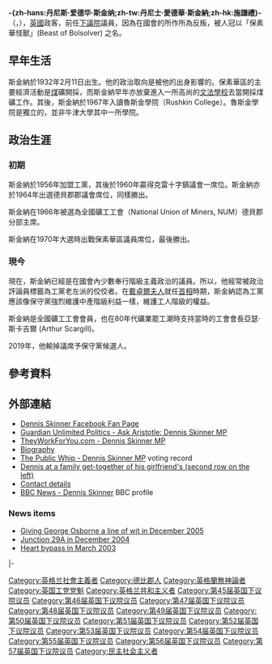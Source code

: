 {{noteTA
|G1=PoliticiansUK
|T=zh-hans:丹尼斯·斯金纳;zh-tw:丹尼士·斯金納;zh-hk:施謙禮
|1=zh-hans:斯金纳;zh-tw:斯金納;zh-hk:施謙禮
}}
{{Infobox AM
| honorific-prefix = 
| name = -{zh-hans:丹尼斯·爱德华·斯金纳;zh-tw:丹尼士·愛德華·斯金納;zh-hk:施謙禮}-<br />Dennis Edward Skinner
| honorific-suffix = 
| smallimage = Dennis Skinner MP Parliament (cropped).jpg
| office = [[中央行政委員會|工黨黨主席]]
| leader = [[尼尔·基诺克|尼尔·基诺克]]
| predecessor = [[尼尔·基诺克|尼尔·基诺克]]
| successor ={{le|喬·理查森|Jo Richardson}}
| term_start = 1988年6月13日
| term_end = 1989年10月27日
| office1 = [[博爾索弗_(英國國會選區)|博爾索弗選區]]<br>[[國會議員|下議院議員]]
| majority1 = 11,778（26.8%）
| predecessor1 = {{le|哈羅德·尼爾|Harold Neal}}
| successor1 = [[馬克·弗萊徹|馬克·弗萊徹]]
| term_start1 = 1970年6月18日
| term_end1 = 2019年11月6日
| birth_date = {{Birth date and age|df=yes|1932|2|11}}
| birth_place = {{UK}}[[英格兰|英格兰]][[東密德蘭|東密德蘭]][[德比郡|德比郡]]{{le|克雷十字|Clay Cross}}
| death_date = 
| death_place = 
| nationality = 英國
| spouse = 瑪麗·帕克（Mary Parker）
| party = [[英國工黨|工黨]]
| relations = 
| children = 
| residence = 
| alma_mater = {{le|魯斯金學院|Ruskin College}}
| occupation = 
| profession = 
| religion = 
| signature = 
| website = 
| footnotes = 
}}

'''-{zh-hans:丹尼斯·爱德华·斯金纳;zh-tw:丹尼士·愛德華·斯金納;zh-hk:施謙禮}-'''（{{lang-en|Dennis Edward Skinner}}，{{bd|1932年|2月11日|catIdx=B}}），[[英國|英國]]政客，前任[[英國下議院|下議院]]議員，因為在國會的所作所為反叛，被人冠以「保素華怪獸」(Beast of Bolsolver) 之名。

==早年生活==
斯金納於1932年2月11日出生。他的政治取向是被他的出身影響的。保素華區的主要經濟活動是[[煤|煤]]礦開採，而斯金納早年亦放棄進入一所高尚的[[文法學校|文法學校]]去當開採煤礦工作。其後，斯金納於1967年入讀魯斯金學院（Rushkin College）。魯斯金學院是獨立的，並非牛津大學其中一所學院。

==政治生涯==
===初期===
斯金納於1956年加盟工黨，其後於1960年贏得克雷十字鎮議會一席位。斯金納亦於1964年出選德貝郡郡議會席位，同樣勝出。

斯金納在1966年被選為全國礦工工會（National Union of Miners, NUM）德貝郡分部主席。

斯金納在1970年大選時出戰保素華區議員席位，最後勝出。

===現今===
現在，斯金納已經是在國會內少數奉行階級主義政治的議員。{{fact|date=2016-12-02}}所以，他經常被政治評論員標籤為工黨老左派的佼佼者。在[[戴卓爾夫人|戴卓爾夫人]]就任[[英國首相|首相]]時期，斯金納認為工黨應該像保守黨強烈維護中產階級利益一樣，維護工人階級的權益。

斯金納是全國礦工工會會員，也在80年代礦業罷工潮時支持當時的工會會長亞瑟‧斯卡吉爾 (Arthur Scargill)。{{fact|但是，當斯卡吉爾脫離工黨和幫助成立社會主義工黨時，斯金納就與他離異。|date=2016-12-08}}

2019年，他輸掉議席予保守黨候選人。

==參考資料==
{{reflist}}

==外部連結==
* [http://www.facebook.com/pages/Dennis-Skinner/60783991559 Dennis Skinner Facebook Fan Page]{{Wayback|url=http://www.facebook.com/pages/Dennis-Skinner/60783991559 |date=20160602142547 }}
* [http://politics.guardian.co.uk/person/0,9290,-4801,00.html Guardian Unlimited Politics - Ask Aristotle: Dennis Skinner MP]{{Wayback|url=http://politics.guardian.co.uk/person/0,9290,-4801,00.html |date=20090304154658 }}
* [http://www.theyworkforyou.com/mp/dennis_skinner/bolsover TheyWorkForYou.com - Dennis Skinner MP]{{Wayback|url=http://www.theyworkforyou.com/mp/dennis_skinner/bolsover |date=20130719015420 }}
* [https://web.archive.org/web/20090208141254/http://stuartthomson.co.uk/books/biography/skinner/ Biography]
* [http://publicwhip.org.uk/mp.php?mpn=Dennis_Skinner&mpc=Bolsover The Public Whip - Dennis Skinner MP]{{Wayback|url=http://publicwhip.org.uk/mp.php?mpn=Dennis_Skinner&mpc=Bolsover |date=20191205211516 }} voting record
* [http://www.flickr.com/photos/secretlyironic/210050178/in/photostream/ Dennis at a family get-together of his girlfriend's (second row on the left)]{{Wayback|url=http://www.flickr.com/photos/secretlyironic/210050178/in/photostream/ |date=20190221053811 }}
* [https://web.archive.org/web/20040712023906/http://www.thisisderbyshire.co.uk/displayNode.jsp?nodeId=126287&command=newPage Contact details]
* [http://news.bbc.co.uk/1/shared/mpdb/html/72.stm BBC News - Dennis Skinner]{{Wayback|url=http://news.bbc.co.uk/1/shared/mpdb/html/72.stm |date=20090214225035 }} BBC profile

===News items===
* [http://news.bbc.co.uk/1/hi/uk_politics/4509994.stm Giving George Osborne a line of wit in December 2005]{{Wayback|url=http://news.bbc.co.uk/1/hi/uk_politics/4509994.stm |date=20170905021316 }}
* [http://news.bbc.co.uk/1/hi/england/derbyshire/4117829.stm Junction 29A in December 2004]
* [http://news.bbc.co.uk/1/hi/uk_politics/2859277.stm Heart bypass in March 2003]{{Wayback|url=http://news.bbc.co.uk/1/hi/uk_politics/2859277.stm |date=20181003043855 }}

{{s-start}}
{{s-par|uk}}
{{s-bef|before={{le|哈羅德·尼爾|Harold Neal}}}}
{{s-ttl|title=英國下議院[[博爾索弗_(英國國會選區)|博爾索弗選區]]|years=[[1970年英國大選|1970年]]－[[2019年英國大選|2019年]]}}
{{s-after|[[馬克·弗萊徹|馬克·弗萊徹]]}}
|-
{{s-off}}
{{succession box
  | title  = [[中央行政委員會|工黨黨主席]]
  | years  = 1988年－1989年
  | before = [[尼尔·基诺克|尼尔·基诺克]]
  | after  = {{le|喬·理查森|Jo Richardson}}
}}
{{end box}}

{{DEFAULTSORT:Skinner, Dennis}}
[[Category:英格兰社會主義者|Category:英格兰社會主義者]]
[[Category:德比郡人|Category:德比郡人]]
[[Category:英格蘭無神論者|Category:英格蘭無神論者]]
[[Category:英国工党党魁|Category:英国工党党魁]]
[[Category:英格兰共和主义者|Category:英格兰共和主义者]]
[[Category:第45届英国下议院议员|Category:第45届英国下议院议员]]
[[Category:第46届英国下议院议员|Category:第46届英国下议院议员]]
[[Category:第47届英国下议院议员|Category:第47届英国下议院议员]]
[[Category:第48届英国下议院议员|Category:第48届英国下议院议员]]
[[Category:第49届英国下议院议员|Category:第49届英国下议院议员]]
[[Category:第50届英国下议院议员|Category:第50届英国下议院议员]]
[[Category:第51届英国下议院议员|Category:第51届英国下议院议员]]
[[Category:第52届英国下议院议员|Category:第52届英国下议院议员]]
[[Category:第53届英国下议院议员|Category:第53届英国下议院议员]]
[[Category:第54届英国下议院议员|Category:第54届英国下议院议员]]
[[Category:第55届英国下议院议员|Category:第55届英国下议院议员]]
[[Category:第56届英国下议院议员|Category:第56届英国下议院议员]]
[[Category:第57届英国下议院议员|Category:第57届英国下议院议员]]
[[Category:民主社会主义者|Category:民主社会主义者]]